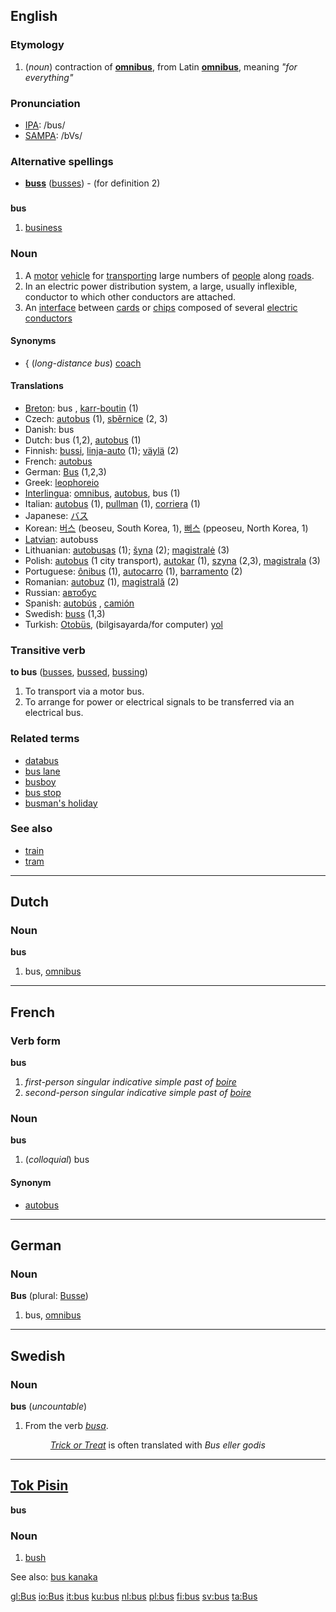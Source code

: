 ==English==

===Etymology===
# (''noun'') contraction of '''[[omnibus]]''', from Latin '''[[omnibus]]''', meaning ''"for everything"''

===Pronunciation===
*[[w:IPA|IPA]]: /bus/
*[[w:SAMPA|SAMPA]]: /bVs/

===Alternative spellings===
*'''[[buss]]''' ([[busses]]) - (for definition 2)

==={{abbreviation}}===
'''bus'''

# [[business]]

===Noun===
{{en-noun-reg}}

# A [[motor]] [[vehicle]] for [[transport]]ing large numbers of [[people]] along [[road]]s.
# In an electric power distribution system, a large, usually inflexible, conductor to which other conductors are attached.
# An [[interface]] between [[card]]s or [[chip]]s composed of several [[electric]] [[conductor]]s

====Synonyms====
* {{{UK}} (''long-distance bus'') [[coach]]

====Translations====
*[[Breton]]: bus {{m}}, [[karr-boutin]] {{m}} (1)
*Czech: [[autobus]]  {{m}}(1),  [[sběrnice]]   {{f}} (2, 3)
*Danish: bus
*Dutch: bus {{m}} (1,2), [[autobus]] {{m}} (1)
*Finnish: [[bussi]], [[linja-auto]] (1); [[väylä]] (2)
*French: [[autobus]]
*German: [[Bus]] {{m}} (1,2,3)
*Greek: [[leophoreio]]
*[[Interlingua]]: [[omnibus]], [[autobus]], bus (1)
*Italian: [[autobus]] {{m}} (1), [[pullman]] {{m}} (1), [[corriera]] {{f}} (1)
*Japanese: [[バス]]
*Korean: [[버스]] (beoseu, South Korea, 1), [[뻐스]] (ppeoseu, North Korea, 1)
*[[Latvian]]: autobuss
*Lithuanian: [[autobusas]] {{m}} (1); [[šyna]] {{f}} (2); [[magistralė]] {{f}} (3)
*Polish: [[autobus]] {{m}} (1 city transport), [[autokar]] {{m}} (1), [[szyna]] {{f}} (2,3), [[magistrala]] {{f}} (3)
*Portuguese: [[ônibus]] {{m}} (1), [[autocarro]] {{m}} (1), [[barramento]] {{m}} (2)
*Romanian: [[autobuz]] {{n}} (1), [[magistrală]] {{f}} (2)
*Russian: [[автобус]] {{m}}
*Spanish: [[autobús]] {{m}}, [[camión]] {{m}}
*Swedish: [[buss#Swedish|buss]] {{c}} (1,3)
*Turkish: [[Otobüs]], (bilgisayarda/for computer) [[yol]]

===Transitive verb===
'''to bus'''  ([[busses]], [[bussed]], [[bussing]])

# To transport via a motor bus.
# To arrange for power or electrical signals to be transferred via an electrical bus.

===Related terms===
*[[databus]]
*[[bus lane]]
*[[busboy]]
*[[bus stop]]
*[[busman's holiday]]

===See also===
*[[train]]
*[[tram]]

----

==Dutch==

===Noun===
'''bus''' {{m}}

# bus, [[omnibus]]

----

==French==
===Verb form===
'''bus'''

# ''first-person singular indicative simple past of [[boire]]''
# ''second-person singular indicative simple past of [[boire]]''

===Noun===
'''bus'''

# (''colloquial'') bus

====Synonym====
*[[autobus]]

----

==German==

===Noun===
'''Bus''' {{m}} (plural: [[Busse]])

# bus, [[omnibus]]
----
==Swedish==
===Noun===
'''bus''' {{c}} (''uncountable'')

#From the verb ''[[busa#Swedish|busa]]''.
#:''[[Trick or Treat]]'' is often translated with ''Bus eller godis''

----
==[[Tok Pisin]]==

'''bus'''

===Noun===

# [[bush]]

See also: [[bus kanaka]]

[[gl:Bus]]
[[io:Bus]]
[[it:bus]]
[[ku:bus]]
[[nl:bus]]
[[pl:bus]]
[[fi:bus]]
[[sv:bus]]
[[ta:Bus]]